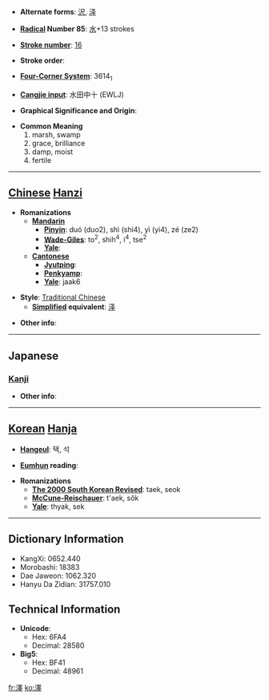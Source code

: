 * '''Alternate forms''': [[沢]], [[泽]]

* '''[[Wiktionary:Chinese radical index| Radical]] Number 85''': [[Wiktionary:Chinese radical index 水|水]]+13 strokes

* '''[[Wiktionary:Chinese total strokes index|Stroke number]]''': [[Wiktionary:Chinese total strokes index 16|16]]

* '''Stroke order''': 

* '''[[Wiktionary:Chinese four corner index|Four-Corner System]]''': 3614<sub>1</sub>

* '''[[Wiktionary:Chinese Cangjie index|Cangjie input]]''': 水田中十 (EWLJ)

* '''Graphical Significance and Origin''': 

* '''Common Meaning'''
*#marsh, swamp
*# grace, brilliance
*# damp, moist
*# fertile


----

== [[Chinese]] [[Hanzi]] ==

* '''Romanizations'''
** '''[[Mandarin]]'''
*** '''[[Pinyin]]''': duó (duo2), shì (shi4), yì (yi4), zé (ze2)
*** '''[[Wade-Giles]]''': to<sup>2</sup>, shih<sup>4</sup>, i<sup>4</sup>, tse<sup>2</sup>
*** '''[[Yale]]''': 
** '''[[Cantonese]]'''
*** '''[[Jyutping]]''':
*** '''[[Penkyamp]]''': 
*** '''[[Yale]]''': jaak6

* '''Style''': [[Traditional Chinese]] 
** '''[[Simplified Chinese|Simplified]] equivalent''': [[泽]]

* '''Other info''': 

----

==Japanese==
===[[Kanji]]===
{{kanji|on readings=[[たく]] (taku)
|kun readings=[[さわ]] (sawa)
}}

* '''Other info''':  

----

== [[Korean]] [[Hanja]] ==

* '''[[Hangeul]]''': 택, 석

* '''[[Eumhun]] reading''': 

* '''Romanizations'''
** '''[[The 2000 South Korean Revised Romanization|The 2000 South Korean Revised]]''': taek, seok
** '''[[McCune-Reischauer]]''': t'aek, sŏk
** '''[[Yale]]''': thyak, sek

----

== Dictionary Information ==

* KangXi: 0652.440
* Morobashi: 18383
* Dae Jaweon: 1062.320
* Hanyu Da Zidian: 31757.010

== Technical Information ==

* '''Unicode''':
** Hex: 6FA4
** Decimal: 28580
* '''Big5''':
** Hex: BF41
** Decimal: 48961

[[fr:澤]]
[[ko:澤]]